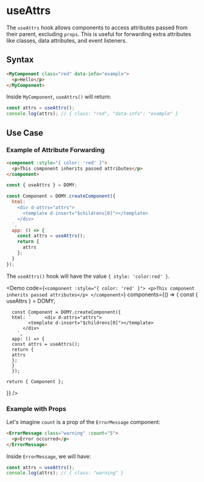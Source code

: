 
# useAttrs

The `useAttrs` hook allows components to access attributes passed from their parent, excluding `props`. This is useful for forwarding extra attributes like classes, data attributes, and event listeners.

## Syntax

```html
<MyComponent class="red" data-info="example">
  <p>Hello</p>
</MyComponent>
```

Inside `MyComponent`, `useAttrs()` will return:

```js
const attrs = useAttrs();
console.log(attrs); // { class: "red", "data-info": "example" }
```

## Use Case

### Example of Attribute Forwarding

```html
<component :style="{ color: 'red' }">
  <p>This component inherits passed attributes</p>
</component>
```

```js
const { useAttrs } = DOMY;

const Component = DOMY.createComponent({
  html: `
    <div d-attrs="attrs">
      <template d-insert="$childrens[0]"></template>
    </div>
  `,
  app: () => {
    const attrs = useAttrs();
    return {
      attrs
    };
  }
});
```

The `useAttrs()` hook will have the value `{ style: 'color:red' }`.

<Demo
  code={`
  <component :style="{ color: 'red' }">
    <p>This component inherits passed attributes</p>
  </component>
  `}
  components={() => {
      const { useAttrs } = DOMY;

      const Component = DOMY.createComponent({
      html: `     <div d-attrs="attrs">
            <template d-insert="$childrens[0]"></template>
          </div>
        `,
      app: () => {
      const attrs = useAttrs();
      return {
      attrs
      };
      }
      });

    return { Component };

}}
/>

### Example with Props

Let's imagine `count` is a prop of the `ErrorMessage` component:

```html
<ErrorMessage class="warning" :count="5">
  <p>Error occurred</p>
</ErrorMessage>
```

Inside `ErrorMessage`, we will have:

```js
const attrs = useAttrs();
console.log(attrs); // { class: "warning" }
```
